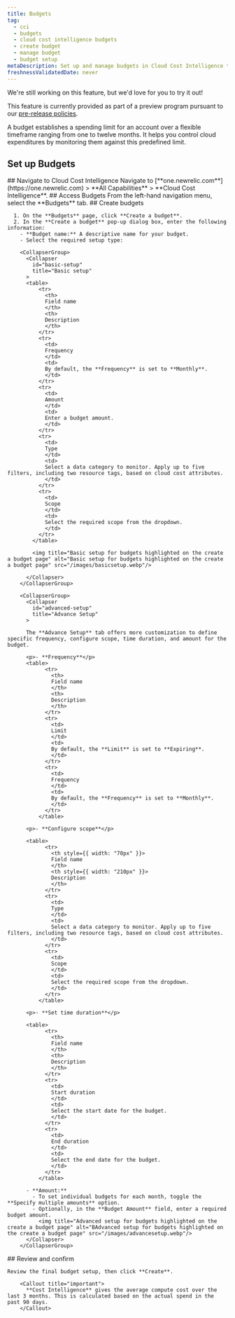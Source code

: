 ```yaml
---
title: Budgets
tag:
  - cci
  - budgets
  - cloud cost intelligence budgets
  - create budget
  - manage budget
  - budget setup
metaDescription: Set up and manage budgets in Cloud Cost Intelligence to control cloud expenditures. Learn how to create, review, and customize budgets for effective financial management.
freshnessValidatedDate: never
---
```


<Callout title="preview">
  We're still working on this feature, but we'd love for you to try it out!

  This feature is currently provided as part of a preview program pursuant to our [pre-release policies](/docs/licenses/license-information/referenced-policies/new-relic-pre-release-policy).
</Callout>

A budget establishes a spending limit for an account over a flexible timeframe ranging from one to twelve months. It helps you control cloud expenditures by monitoring them against this predefined limit.

## Set up Budgets

<Steps>

  <Step>
    ## Navigate to Cloud Cost Intelligence
      Navigate to <DNT>[**one.newrelic.com**](https://one.newrelic.com) > **All Capabilities** > **Cloud Cost Intelligence**</DNT>.
  </Step>

  <Step>
    ## Access Budgets
      From the left-hand navigation menu, select the **Budgets** tab.
  </Step>

  <Step>
    ## Create budgets

      1. On the **Budgets** page, click **Create a budget**.
      2. In the **Create a budget** pop-up dialog box, enter the following information:
        - **Budget name:** A descriptive name for your budget.
        - Select the required setup type:

        <CollapserGroup>
          <Collapser
            id="basic-setup"
            title="Basic setup"
          >
          <table>
              <tr>
                <th>
                Field name
                </th>
                <th>
                Description
                </th>
              </tr>
              <tr>
                <td>
                Frequency
                </td>
                <td>
                By default, the **Frequency** is set to **Monthly**.
                </td>
              </tr>
              <tr>
                <td>
                Amount
                </td>
                <td>
                Enter a budget amount.
                </td>
              </tr>
              <tr>
                <td>
                Type
                </td>
                <td>
                Select a data category to monitor. Apply up to five filters, including two resource tags, based on cloud cost attributes.
                </td>
              </tr>
              <tr>
                <td>
                Scope
                </td>
                <td>
                Select the required scope from the dropdown.
                </td>
              </tr>
            </table>

            <img title="Basic setup for budgets highlighted on the create a budget page" alt="Basic setup for budgets highlighted on the create a budget page" src="/images/basicsetup.webp"/>

          </Collapser>
        </CollapserGroup>

        <CollapserGroup>
          <Collapser
            id="advanced-setup"
            title="Advance Setup"
          >

          The **Advance Setup** tab offers more customization to define specific frequency, configure scope, time duration, and amount for the budget.

          <p>- **Frequency**</p>
          <table>
                <tr>
                  <th>
                  Field name
                  </th>
                  <th>
                  Description
                  </th>
                </tr>
                <tr>
                  <td>
                  Limit
                  </td>
                  <td>
                  By default, the **Limit** is set to **Expiring**.
                  </td>
                </tr>
                <tr>
                  <td>
                  Frequency
                  </td>
                  <td>
                  By default, the **Frequency** is set to **Monthly**.
                  </td>
                </tr>
              </table>

          <p>- **Configure scope**</p>

          <table>
                <tr>
                  <th style={{ width: "70px" }}>
                  Field name
                  </th>
                  <th style={{ width: "210px" }}>
                  Description
                  </th>
                </tr>
                <tr>
                  <td>
                  Type
                  </td>
                  <td>
                  Select a data category to monitor. Apply up to five filters, including two resource tags, based on cloud cost attributes.
                  </td>
                </tr>
                <tr>
                  <td>
                  Scope
                  </td>
                  <td>
                  Select the required scope from the dropdown.
                  </td>
                </tr>
              </table>

          <p>- **Set time duration**</p>

          <table>
                <tr>
                  <th>
                  Field name
                  </th>
                  <th>
                  Description
                  </th>
                </tr>
                <tr>
                  <td>
                  Start duration
                  </td>
                  <td>
                  Select the start date for the budget.
                  </td>
                </tr>
                <tr>
                  <td>
                  End duration
                  </td>
                  <td>
                  Select the end date for the budget.
                  </td>
                </tr>
              </table>

          - **Amount:**
            - To set individual budgets for each month, toggle the **Specify multiple amounts** option.
            - Optionally, in the **Budget Amount** field, enter a required budget amount.
              <img title="Advanced setup for budgets highlighted on the create a budget page" alt="BAdvanced setup for budgets highlighted on the create a budget page" src="/images/advancesetup.webp"/>
          </Collapser>
        </CollapserGroup>
  </Step>

  <Step>
    ## Review and confirm

    Review the final budget setup, then click **Create**.

        <Callout title="important">
          **Cost Intelligence** gives the average compute cost over the last 3 months. This is calculated based on the actual spend in the past 90 days.
        </Callout> 
  </Step>
</Steps>